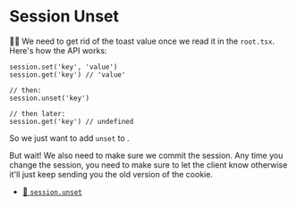 # Session Unset

👨‍💼 We need to get rid of the toast value once we read it in the `root.tsx`.
Here's how the API works:

```tsx lines=5
session.set('key', 'value')
session.get('key') // 'value'

// then:
session.unset('key')

// then later:
session.get('key') // undefined
```

So we just want to add `unset` to <InlineFile file="app/root.tsx" line="57" />.

But wait! We also need to make sure we commit the session. Any time you change
the session, you need to make sure to let the client know otherwise it'll just
keep sending you the old version of the cookie.

- [📜 `session.unset`](https://remix.run/docs/en/main/utils/sessions#sessionunset)

